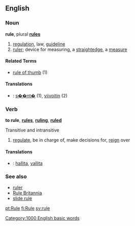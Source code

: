 {{wikipedia}}
==English==

===Noun===
'''rule''', plural '''[[rules]]'''

# [[regulation]], law, [[guideline]]
# [[ruler]]; device for measuring, a [[straightedge]], a [[measure]]

====Related Terms====
*[[rule of thumb]] (1)

====Translations====
*{{msg:fi}}: [[s��nt�]] (1), [[viivoitin]] (2)

===Verb===
'''to rule''', '''[[rules]]''', '''[[ruling]]''', '''[[ruled]]'''

Transitive and intransitive

# [[regulate]], be in charge of, make decisions for, [[reign]] over



====Translations====
*{{msg:fi}}: [[hallita]], [[vallita]]

===See also===

*[[ruler]]
*[[Rule Britannia]]
*[[slide rule]]
[[Category:1000 English basic words]]

[[pt:Rule]]
[[fi:Rule]]
[[sv:rule]]